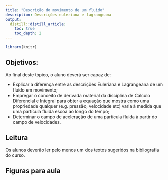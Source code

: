 ```yaml
---
title: "Descrição do movimento de um fluido"
description: Descrições euleriana e lagrangeana
output:
  distill::distill_article:
    toc: true
    toc_depth: 2
---
```


```r
library(knitr)
```

## Objetivos:

Ao final deste tópico, o aluno deverá ser capaz de:

- Explicar a diferença entre as descrições Euleriana e Lagrangeana de um fluido em movimento;
- Empregar o conceito de derivada material da disciplina de Cálculo Diferencial e Integral para obter a equação que mostra como uma propriedade qualquer (e.g. pressão, velocidade etc) varia à medida que uma partícula fluida escoa ao longo do tempo;
- Determinar o campo de aceleração de uma partícula fluida à partir do campo de velocidades.

## Leitura

Os alunos deverão ler pelo menos um dos textos sugeridos na bibliografia do curso.

## Figuras para aula


